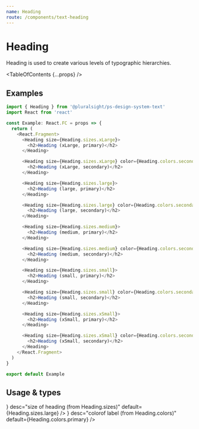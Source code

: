 ```yaml
---
name: Heading
route: /components/text-heading
---
```



# Heading

<Intro>
  Heading is used to create various levels of typographic hierarchies.
</Intro>

<TableOfContents {...props} />

## Examples

```typescript
import { Heading } from '@pluralsight/ps-design-system-text'
import React from 'react'

const Example: React.FC = props => {
  return (
    <React.Fragment>
      <Heading size={Heading.sizes.xLarge}>
        <h2>Heading (xLarge, primary)</h2>
      </Heading>

      <Heading size={Heading.sizes.xLarge} color={Heading.colors.secondary}>
        <h2>Heading (xLarge, secondary)</h2>
      </Heading>

      <Heading size={Heading.sizes.large}>
        <h2>Heading (large, primary)</h2>
      </Heading>

      <Heading size={Heading.sizes.large} color={Heading.colors.secondary}>
        <h2>Heading (large, secondary)</h2>
      </Heading>

      <Heading size={Heading.sizes.medium}>
        <h2>Heading (medium, primary)</h2>
      </Heading>

      <Heading size={Heading.sizes.medium} color={Heading.colors.secondary}>
        <h2>Heading (medium, secondary)</h2>
      </Heading>

      <Heading size={Heading.sizes.small}>
        <h2>Heading (small, primary)</h2>
      </Heading>

      <Heading size={Heading.sizes.small} color={Heading.colors.secondary}>
        <h2>Heading (small, secondary)</h2>
      </Heading>

      <Heading size={Heading.sizes.xSmall}>
        <h2>Heading (xSmall, primary)</h2>
      </Heading>

      <Heading size={Heading.sizes.xSmall} color={Heading.colors.secondary}>
        <h2>Heading (xSmall, secondary)</h2>
      </Heading>
    </React.Fragment>
  )
}

export default Example
```

## Usage & types

<Usage
  install="npm install @pluralsight/ps-design-system-text"
  import="import { Heading } from '@pluralsight/ps-design-system-text'"
  packageName="text"
  version={props.version}
/>

<TypesTable>
  <TypesProp
    name="size"
    type={<TypesEnum enum={Heading.sizes} />}
    desc="size of heading (from Heading.sizes)"
    default={Heading.sizes.large}
  />
  <TypesProp
    name="color"
    type={<TypesEnum enum={Heading.colors} />}
    desc="colorof label (from Heading.colors)"
    default={Heading.colors.primary}
  />
</TypesTable>
